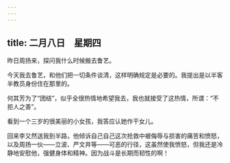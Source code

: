```yaml
---
---
---
```

title: 二月八日　星期四
---




昨日周扬来，探问我什么时候搬去鲁艺。

今天我去鲁艺，和他们把一切条件谈清，这样明确规定是必要的。我提出是以半客半教员身份住在那里的。

何其芳为了“团结”，似乎全很热情地希望我去，我也就接受了这热情，所谓：“不拒人之善”。

看到一个三岁的很美丽的小女孩，我答应认她作干女儿。

回来李又然送我到半路，他倾诉自己自己这次抢救中被侮辱与损害的痛苦和愤怒，以及周扬一伙——立波、严文井等——可恶的行径，这虽然使我愤怒，但我还是冷静地安慰他，强健身体和精神。因为战斗是长期而韧性的啊！